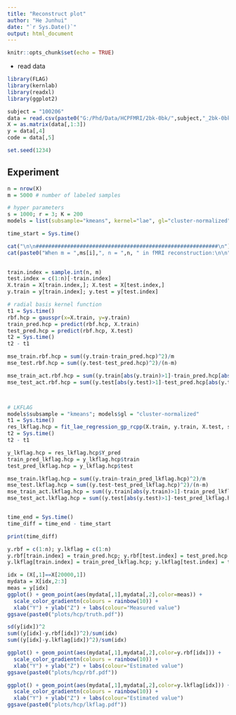 ```yaml
---
title: "Reconstruct plot"
author: "He Junhui"
date: "`r Sys.Date()`"
output: html_document
---
```


```r
knitr::opts_chunk$set(echo = TRUE)
```

+ read data 

```r
library(FLAG)
library(kernlab)
library(readxl)
library(ggplot2)
```

```r
subject = "100206"
data = read.csv(paste0("G:/Phd/Data/HCPFMRI/2bk-0bk/",subject,"_2bk-0bk.csv"))
X = as.matrix(data[,1:3])
y = data[,4]
code = data[,5]
```


```r
set.seed(1234)
```


## Experiment
```r
n = nrow(X)
m = 5000 # number of labeled samples
```

```r
# hyper parameters
s = 1000; r = 3; K = 200
models = list(subsample="kmeans", kernel="lae", gl="cluster-normalized", root=TRUE)
```

```r
time_start = Sys.time()

cat("\n\n##########################################################\n")  
cat(paste0("When m = ",ms[i],", n = ",n, " in fMRI reconstruction:\n\n"))
  

train.index = sample.int(n, m)
test.index = c(1:n)[-train.index]
X.train = X[train.index,]; X.test = X[test.index,]
y.train = y[train.index]; y.test = y[test.index]

# radial basis kernel function
t1 = Sys.time()
rbf.hcp = gausspr(x=X.train, y=y.train)
train_pred.hcp = predict(rbf.hcp, X.train)
test_pred.hcp = predict(rbf.hcp, X.test)
t2 = Sys.time()
t2 - t1

mse_train.rbf.hcp = sum((y.train-train_pred.hcp)^2)/m
mse_test.rbf.hcp = sum((y.test-test_pred.hcp)^2)/(n-m)

mse_train_act.rbf.hcp = sum((y.train[abs(y.train)>1]-train_pred.hcp[abs(y.train)>1])^2)/sum(abs(y.train)>1)
mse_test_act.rbf.hcp = sum((y.test[abs(y.test)>1]-test_pred.hcp[abs(y.test)>1])^2)/sum(abs(y.test)>1)



# LKFLAG
models$subsample = "kmeans"; models$gl = "cluster-normalized"
t1 = Sys.time()
res_lkflag.hcp = fit_lae_regression_gp_rcpp(X.train, y.train, X.test, s, r, K, models = models, noise = "same")
t2 = Sys.time()
t2 - t1

y_lkflag.hcp = res_lkflag.hcp$Y_pred
train_pred_lkflag.hcp = y_lkflag.hcp$train
test_pred_lkflag.hcp = y_lkflag.hcp$test

mse_train.lkflag.hcp = sum((y.train-train_pred_lkflag.hcp)^2)/m
mse_test.lkflag.hcp = sum((y.test-test_pred_lkflag.hcp)^2)/(n-m)
mse_train_act.lkflag.hcp = sum((y.train[abs(y.train)>1]-train_pred_lkflag.hcp[abs(y.train)>1])^2)/sum(abs(y.train)>1)
mse_test_act.lkflag.hcp = sum((y.test[abs(y.test)>1]-test_pred_lkflag.hcp[abs(y.test)>1])^2)/sum(abs(y.test)>1)


time_end = Sys.time()
time_diff = time_end - time_start
```

```r
print(time_diff)
```

```r
y.rbf = c(1:n); y.lkflag = c(1:n)
y.rbf[train.index] = train_pred.hcp; y.rbf[test.index] = test_pred.hcp
y.lkflag[train.index] = train_pred_lkflag.hcp; y.lkflag[test.index] = test_pred_lkflag.hcp
```

```r
idx = (X[,1]==X[20000,1])
mydata = X[idx,2:3]
meas = y[idx]
ggplot() + geom_point(aes(mydata[,1],mydata[,2],color=meas)) +
  scale_color_gradientn(colours = rainbow(10)) +
  xlab("Y") + ylab("Z") + labs(colour="Measured value")
ggsave(paste0("plots/hcp/truth.pdf"))
```

```r
sd(y[idx])^2
sum((y[idx]-y.rbf[idx])^2)/sum(idx)
sum((y[idx]-y.lkflag[idx])^2)/sum(idx)
```

```r
ggplot() + geom_point(aes(mydata[,1],mydata[,2],color=y.rbf[idx])) +
  scale_color_gradientn(colours = rainbow(10)) +
  xlab("Y") + ylab("Z") + labs(colour="Estimated value")
ggsave(paste0("plots/hcp/rbf.pdf"))
```

```r
ggplot() + geom_point(aes(mydata[,1],mydata[,2],color=y.lkflag[idx])) +
  scale_color_gradientn(colours = rainbow(10)) +
  xlab("Y") + ylab("Z") + labs(colour="Estimated value")
ggsave(paste0("plots/hcp/lkflag.pdf"))
```
